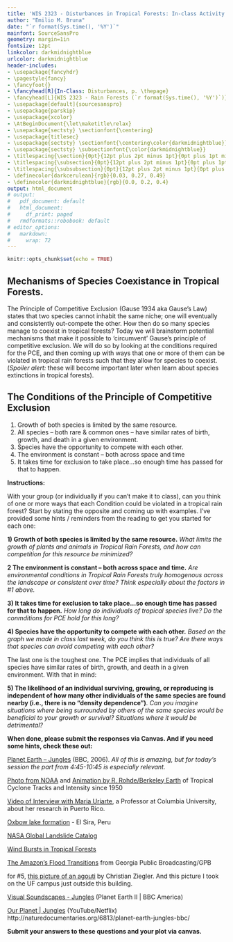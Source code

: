 ```yaml
---
title: 'WIS 2323 - Disturbances in Tropical Forests: In-class Activity'
author: "Emilio M. Bruna"
date: "`r format(Sys.time(), '%Y')`"
mainfont: SourceSansPro
geometry: margin=1in
fontsize: 12pt
linkcolor: darkmidnightblue
urlcolor: darkmidnightblue
header-includes:
- \usepackage{fancyhdr}
- \pagestyle{fancy}
- \fancyfoot{}
- \fancyhead[R]{In-Class: Disturbances, p. \thepage}
- \fancyhead[L]{WIS 2323 - Rain Forests (`r format(Sys.time(), '%Y')`)}
- \usepackage[default]{sourcesanspro}
- \usepackage{parskip}
- \usepackage{xcolor}
- \AtBeginDocument{\let\maketitle\relax}
- \usepackage{sectsty} \sectionfont{\centering}
- \usepackage{titlesec}
- \usepackage{sectsty} \sectionfont{\centering\color{darkmidnightblue}}
- \usepackage{sectsty} \subsectionfont{\color{darkmidnightblue}}
- \titlespacing{\section}{0pt}{12pt plus 2pt minus 1pt}{0pt plus 1pt minus 1pt}
- \titlespacing{\subsection}{0pt}{12pt plus 2pt minus 1pt}{0pt plus 1pt minus 1pt}
- \titlespacing{\subsubsection}{0pt}{12pt plus 2pt minus 1pt}{0pt plus 1pt minus 1pt}
- \definecolor{darkcerulean}{rgb}{0.03, 0.27, 0.49}
- \definecolor{darkmidnightblue}{rgb}{0.0, 0.2, 0.4}
output: html_document
# output:
#   pdf_document: default
#   html_document:
#     df_print: paged
#   rmdformats::robobook: default
# editor_options: 
#   markdown: 
#     wrap: 72
---
```


```r
knitr::opts_chunk$set(echo = TRUE)
```

## Mechanisms of Species Coexistance in Tropical Forests.
\vspace{0.3cm}
The Principle of Competitive Exclusion (Gause 1934 aka Gause's Law) states that two species cannot inhabit the same niche; one will eventually and consistently out-compete the other. How then do so many species manage to coexist in tropical forests? Today we will brainstorm potential mechanisms that make it possible to 'circumvent' Gause's principle of competitive exclusion. We will do so by looking at the conditions required for the PCE, and then coming up with ways that one or more of them can be violated in tropical rain forests such that they allow for species to coexist. (*Spoiler alert: *these will become important later when learn about species extinctions in tropical forests).

## The Conditions of the Principle of Competitive Exclusion

1) Growth of both species is limited by the same resource.
2) All species – both rare & common ones – have similar rates of birth, growth, and death in a given environment. 
3) Species have the opportunity to compete with each other.
4) The environment is constant – both across space and time
5) It takes time for exclusion to take place...so enough time has passed for that to happen.

**Instructions:**

With your group (or individually if you can't make it to class), can you think of one or more ways that each Condition could be violated in a tropical rain forest? Start by stating the opposite and coming up with examples. I've provided some hints / reminders from the reading to get you started for each one:

**1) Growth of both species is limited by the same resource.** *What limits the growth of plants and animals in Tropical Rain Forests, and how can competition for this resource be minimized?*   

**2 The environment is constant – both across space and time.** *Are environmental conditions in Tropical Rain Forests truly homogenous across the landscape or consistent over time? Think especially about the factors in #1 above.* 


**3) It takes time for exclusion to take place...so enough time has passed for that to happen.** *How long do individuals of tropical species live? Do the conmditions for PCE hold for this long?*


**4) Species have the opportunity to compete with each other.** *Based on the graph we made in class last week, do you think this is true? Are there ways that species can avoid competing with each other?*

The last one is the toughest one. The PCE implies that individuals of all species have similar rates of birth, growth, and death in a given environment. With that in mind:

**5) The likelihood of an individual surviving, growing, or reproducing is independent of how many other individuals of the same species are found nearby (i.e., there is no "density dependence")**.  *Can you imagine situations where being surrounded by others of the same species would be beneficial to your growth or survival? Situations where it would be detrimental?*




**When done, please submit the responses via Canvas. And if you need some hints, check these out: **

[Planet Earth – Jungles](http://naturedocumentaries.org/6813/planet-earth-jungles-bbc/) (BBC, 2006). *All of this is amazing, but for today's session the part from 4:45-10:45 is especially relevant.*

[Photo from NOAA](https://www.bwsailing.com/cc/wp-content/uploads/2016/05/hht.jpg) and [Animation by R. Rohde/Berkeley Earth](https://www.youtube.com/watch?v=lRCgxo_0I1Y&t=7s) of Tropical Cyclone Tracks and Intensity since 1950

[Video of Interview with Maria Uriarte](Climate Change and the Re-Greening of Puerto Rico), a Professor at Columbia University, about her research in Puerto Rico.

[Oxbow lake formation](https://gfycat.com/zestyclassicdamselfly) - El Sira, Peru  

[NASA Global Landslide Catalog](https://www.nasa.gov/feature/goddard/global-landslide-catalog-aids-view-from-space)

[Wind Bursts in Tropical Forests](https://maaproject.org/2017/hurricane-winds-trends/)

[The Amazon's Flood Transitions](https://video.gpb.org/video/amazons-flood-transitions-lic3va/) from Georgia Public Broadcasting/GPB

for #5, [this picture of an agouti](https://www.wired.com/2016/08/rodent-unusual-size-will-not-assault-promise/) by Christian Ziegler. And this picture I took on the UF campus just outside this building.

[Visual Soundscapes - Jungles](https://www.youtube.com/watch?v=yVOw5fsUCfQ) (Planet Earth II | BBC America)

[Our Planet | Jungles ](https://www.youtube.com/watch?v=um2Q9aUecy0) (YouTube/Netflix)
http://naturedocumentaries.org/6813/planet-earth-jungles-bbc/


**Submit your answers to these questions and your plot via canvas. **







